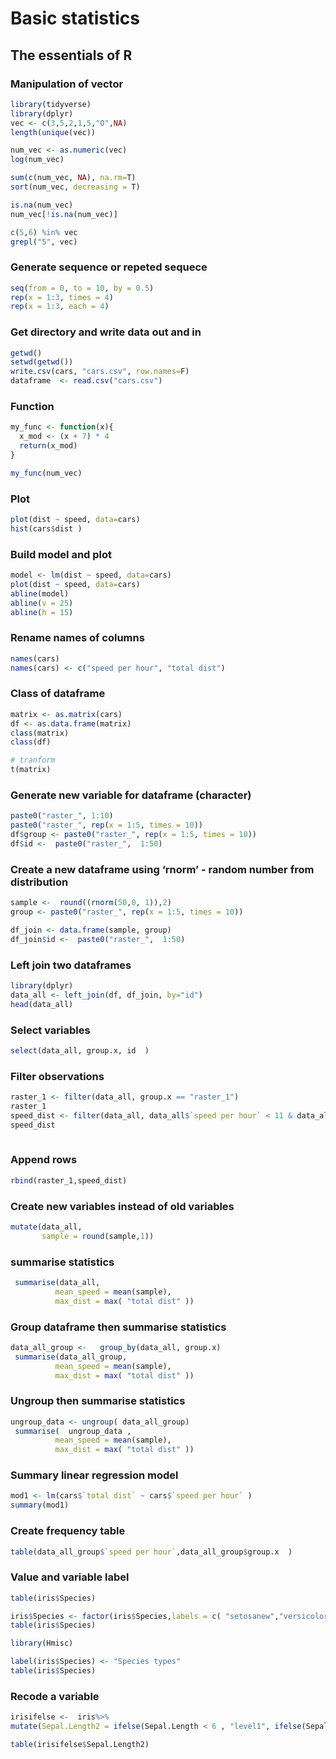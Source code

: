 # Basic statistics

<!-- ============================= -->
## The essentials of R
### Manipulation of vector 

```r
library(tidyverse)
library(dplyr)
vec <- c(3,5,2,1,5,"O",NA)
length(unique(vec))

num_vec <- as.numeric(vec)
log(num_vec)

sum(c(num_vec, NA), na.rm=T)
sort(num_vec, decreasing = T)

is.na(num_vec)
num_vec[!is.na(num_vec)]

c(5,6) %in% vec
grepl("5", vec)
```
### Generate sequence or repeted sequece  

```r
seq(from = 0, to = 10, by = 0.5)
rep(x = 1:3, times = 4)
rep(x = 1:3, each = 4)
```
### Get directory and write data out and in

```r
getwd()
setwd(getwd())
write.csv(cars, "cars.csv", row.names=F)
dataframe  <- read.csv("cars.csv")

```
### Function

```r
my_func <- function(x){
  x_mod <- (x + 7) * 4
  return(x_mod)
}

my_func(num_vec)
```
### Plot 

```r
plot(dist ~ speed, data=cars)
hist(cars$dist )

```
### Build model and plot

```r
model <- lm(dist ~ speed, data=cars)
plot(dist ~ speed, data=cars)
abline(model)
abline(v = 25)
abline(h = 15)
```
### Rename names of columns 

```r
names(cars)
names(cars) <- c("speed per hour", "total dist")
```
### Class of dataframe 

```r
matrix <- as.matrix(cars)
df <- as.data.frame(matrix)
class(matrix)
class(df)

# tranform
t(matrix)
```
### Generate new variable for dataframe (character)

```r
paste0("raster_", 1:10)
paste0("raster_", rep(x = 1:5, times = 10))
df$group <- paste0("raster_", rep(x = 1:5, times = 10))
df$id <-  paste0("raster_",  1:50)
```
### Create a new dataframe using 'rnorm' - random  number from distribution

```r
sample <-  round((rnorm(50,0, 1)),2)
group <- paste0("raster_", rep(x = 1:5, times = 10))

df_join <- data.frame(sample, group)
df_join$id <-  paste0("raster_",  1:50)
```

### Left join two dataframes  
```r
library(dplyr)
data_all <- left_join(df, df_join, by="id")
head(data_all)
```
### Select variables
```r
select(data_all, group.x, id  )
```
### Filter observations
```r
raster_1 <- filter(data_all, group.x == "raster_1")
raster_1
speed_dist <- filter(data_all, data_all$`speed per hour` < 11 & data_all$`total dist` >= 10)
speed_dist
 
```
### Append rows
```r
rbind(raster_1,speed_dist)
```
 
### Create new variables instead of old variables
```r
mutate(data_all, 
       sample = round(sample,1))
```
### summarise statistics
```r
 summarise(data_all,
          mean_speed = mean(sample),
          max_dist = max( "total dist" ))
```
### Group dataframe then summarise statistics
```r
data_all_group <-   group_by(data_all, group.x)   
 summarise(data_all_group, 
          mean_speed = mean(sample),
          max_dist = max( "total dist" ))
```
### Ungroup then summarise statistics 
```r
ungroup_data <- ungroup( data_all_group)
 summarise(  ungroup_data , 
          mean_speed = mean(sample),
          max_dist = max( "total dist" ))

```
### Summary linear regression model
```r
mod1 <- lm(cars$`total dist` ~ cars$`speed per hour` )
summary(mod1) 
```
### Create frequency table
```r
table(data_all_group$`speed per hour`,data_all_group$group.x  )
```
### Value and variable label
```r
table(iris$Species)
```
```r
iris$Species <- factor(iris$Species,labels = c( "setosanew","versicolornew","virginianew"))
table(iris$Species)
```
```r
library(Hmisc)
```

```r
label(iris$Species) <- "Species types"
table(iris$Species)
```
### Recode a variable 
```r
irisifelse <-  iris%>% 
mutate(Sepal.Length2 = ifelse(Sepal.Length < 6 , "level1", ifelse(Sepal.Length < 7 , "level2", Sepal.Length)))

table(irisifelse$Sepal.Length2)
```